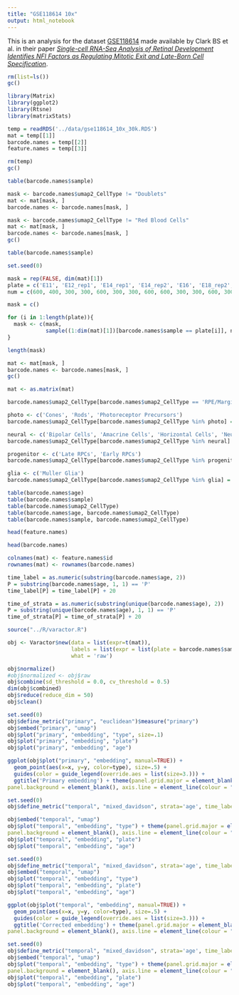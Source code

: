 ```yaml
---
title: "GSE118614 10x"
output: html_notebook
---
```


This is an analysis for the dataset [GSE118614](https://www.ncbi.nlm.nih.gov/geo/query/acc.cgi?acc=GSE118614) made available by Clark BS et al. in their paper [_Single-cell RNA-Seq Analysis of Retinal Development Identifies NFI Factors as Regulating Mitotic Exit and Late-Born Cell Specification_](https://www.sciencedirect.com/science/article/abs/pii/S0896627319303459).



```r
rm(list=ls())
gc()

library(Matrix)
library(ggplot2)
library(Rtsne)
library(matrixStats)

temp = readRDS('../data/gse118614_10x_30k.RDS')
mat = temp[[1]]
barcode.names = temp[[2]]
feature.names = temp[[3]]

rm(temp)
gc()
```

```r
table(barcode.names$sample)
```

```r
mask <- barcode.names$umap2_CellType != "Doublets"
mat <- mat[mask, ]
barcode.names <- barcode.names[mask, ]

mask <- barcode.names$umap2_CellType != "Red Blood Cells"
mat <- mat[mask, ]
barcode.names <- barcode.names[mask, ]
gc()
```

```r
table(barcode.names$sample)
```

```r
set.seed(0)

mask = rep(FALSE, dim(mat)[1])
plate = c('E11', 'E12_rep1', 'E14_rep1', 'E14_rep2', 'E16', 'E18_rep2', 'E18_rep3', 'P0', 'P14', 'P2_rep2', 'P2_rep3', 'P5', 'P8_rep1', 'P8_rep2')
num = c(600, 400, 300, 300, 600, 300, 300, 600, 600, 300, 300, 600, 300, 300)

mask = c()

for (i in 1:length(plate)){
  mask <- c(mask, 
            sample((1:dim(mat)[1])[barcode.names$sample == plate[i]], num[i]))
}

length(mask)
```

```r
mat <- mat[mask, ]
barcode.names <- barcode.names[mask, ]
gc()
```

```r
mat <- as.matrix(mat)
```

```r
barcode.names$umap2_CellType[barcode.names$umap2_CellType == 'RPE/Margin/Periocular Mesenchyme/Lens Epithelial Cells'] <- '[X] Other rare cells' 

photo <- c('Cones', 'Rods', 'Photoreceptor Precursors')
barcode.names$umap2_CellType[barcode.names$umap2_CellType %in% photo] = paste('[P]', barcode.names$umap2_CellType[barcode.names$umap2_CellType %in% photo])

neural <- c('Bipolar Cells', 'Amacrine Cells', 'Horizontal Cells', 'Neurogenic Cells', 'Retinal Ganglion Cells')
barcode.names$umap2_CellType[barcode.names$umap2_CellType %in% neural] = paste('[N]', barcode.names$umap2_CellType[barcode.names$umap2_CellType %in% neural])

progenitor <- c('Late RPCs', 'Early RPCs')
barcode.names$umap2_CellType[barcode.names$umap2_CellType %in% progenitor] = paste('[G]', barcode.names$umap2_CellType[barcode.names$umap2_CellType %in% progenitor])

glia <- c('Muller Glia')
barcode.names$umap2_CellType[barcode.names$umap2_CellType %in% glia] = paste('[M]', barcode.names$umap2_CellType[barcode.names$umap2_CellType %in% glia])
```


```r
table(barcode.names$age)
table(barcode.names$sample)
table(barcode.names$umap2_CellType)
table(barcode.names$age, barcode.names$umap2_CellType)
table(barcode.names$sample, barcode.names$umap2_CellType)
```

```r
head(feature.names)
```

```r
head(barcode.names)
```

```r
colnames(mat) <- feature.names$id
rownames(mat) <- rownames(barcode.names)
```

```r
time_label = as.numeric(substring(barcode.names$age, 2))
P = substring(barcode.names$age, 1, 1) == 'P'
time_label[P] = time_label[P] + 20

time_of_strata = as.numeric(substring(unique(barcode.names$age), 2))
P = substring(unique(barcode.names$age), 1, 1) == 'P'
time_of_strata[P] = time_of_strata[P] + 20
```

```r
source("../R/varactor.R")

obj <- Varactor$new(data = list(expr=t(mat)), 
                    labels = list(expr = list(plate = barcode.names$sample, type=barcode.names$umap2_CellType, age=barcode.names$age)), 
                    what = 'raw')

obj$normalize()
#obj$normalized <- obj$raw
obj$combine(sd_threshold = 0.0, cv_threshold = 0.5)
dim(obj$combined)
obj$reduce(reduce_dim = 50)
obj$clean()
```

```r
set.seed(0)
obj$define_metric("primary", "euclidean")$measure("primary")
obj$embed("primary", "umap")
obj$plot("primary", "embedding", "type", size=.1)
obj$plot("primary", "embedding", "plate")
obj$plot("primary", "embedding", "age")
``` 

```r
ggplot(obj$plot("primary", "embedding", manual=TRUE)) + 
  geom_point(aes(x=x, y=y, color=type), size=.5) + 
  guides(color = guide_legend(override.aes = list(size=3.))) +
  ggtitle('Primary embedding') + theme(panel.grid.major = element_blank(), panel.grid.minor = element_blank(),
panel.background = element_blank(), axis.line = element_line(colour = "black"))

```


```r
set.seed(0)
obj$define_metric("temporal", "mixed_davidson", strata='age', time_label = time_label, time_of_strata=time_of_strata)$measure("temporal")

obj$embed("temporal", "umap")
obj$plot("temporal", "embedding", "type") + theme(panel.grid.major = element_blank(), panel.grid.minor = element_blank(),
panel.background = element_blank(), axis.line = element_line(colour = "black"))
obj$plot("temporal", "embedding", "plate")
obj$plot("temporal", "embedding", "age")

```

```r
set.seed(0)
obj$define_metric("temporal", "mixed_davidson", strata='age', time_label = time_label, time_of_strata=time_of_strata, reg=1., pow=2.)$measure("temporal")
obj$embed("temporal", "umap")
obj$plot("temporal", "embedding", "type")
obj$plot("temporal", "embedding", "plate")
obj$plot("temporal", "embedding", "age")

```

```r
ggplot(obj$plot("temporal", "embedding", manual=TRUE)) + 
  geom_point(aes(x=x, y=y, color=type), size=.5) + 
  guides(color = guide_legend(override.aes = list(size=3.))) +
  ggtitle('Corrected embedding') + theme(panel.grid.major = element_blank(), panel.grid.minor = element_blank(),
panel.background = element_blank(), axis.line = element_line(colour = "black"))
```


```r
set.seed(0)
obj$define_metric("temporal", "mixed_davidson", strata='age', time_label = time_label, time_of_strata=time_of_strata, reg=0.1, pow=1.)$measure("temporal")
obj$embed("temporal", "umap")
obj$plot("temporal", "embedding", "type") + theme(panel.grid.major = element_blank(), panel.grid.minor = element_blank(),
panel.background = element_blank(), axis.line = element_line(colour = "black"))
obj$plot("temporal", "embedding", "plate")
obj$plot("temporal", "embedding", "age")
```

```r

```

